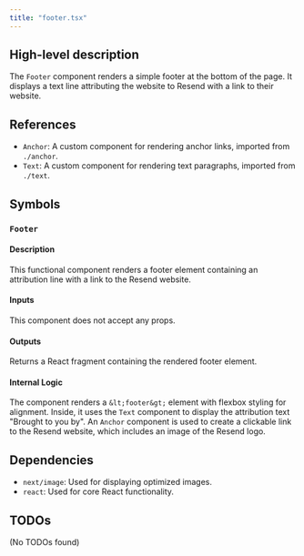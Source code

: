 ```yaml
---
title: "footer.tsx"
---
```


## High-level description
The `Footer` component renders a simple footer at the bottom of the page. It displays a text line attributing the website to Resend with a link to their website.

## References
- `Anchor`: A custom component for rendering anchor links, imported from `./anchor`.
- `Text`: A custom component for rendering text paragraphs, imported from `./text`.

## Symbols

### `Footer`
#### Description
This functional component renders a footer element containing an attribution line with a link to the Resend website.

#### Inputs
This component does not accept any props.

#### Outputs
Returns a React fragment containing the rendered footer element.

#### Internal Logic
The component renders a `&lt;footer&gt;` element with flexbox styling for alignment. Inside, it uses the `Text` component to display the attribution text "Brought to you by". An `Anchor` component is used to create a clickable link to the Resend website, which includes an image of the Resend logo.

## Dependencies
- `next/image`: Used for displaying optimized images.
- `react`: Used for core React functionality.

## TODOs
(No TODOs found)

